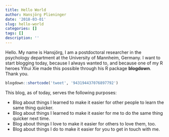 ```yaml
---
title: Hello World
author: Hansjörg Plieninger
date: '2018-03-01'
slug: hello-world
categories: []
tags: []
description: ''
---
```


Hello. My name is Hansjörg, I am a postdoctoral researcher in the psychology department at the University of Mannheim, Germany. I want to start blogging today, because I always wanted to, and because one of my R heroes Yihui Xie made this possible through his R package **blogdown**. Thank you.

```r
blogdown::shortcode('tweet', '943194437076897792')
```

This blog, as of today, serves the following purposes:

* Blog about things I learned to make it easier for other people to learn the same thing quicker.
* Blog about things I learned to make it easier for me to do the same thing quicker next time.
* Blog about things I love to make it easier for others to love them, too.
* Blog about things I do to make it easier for you to get in touch with me.